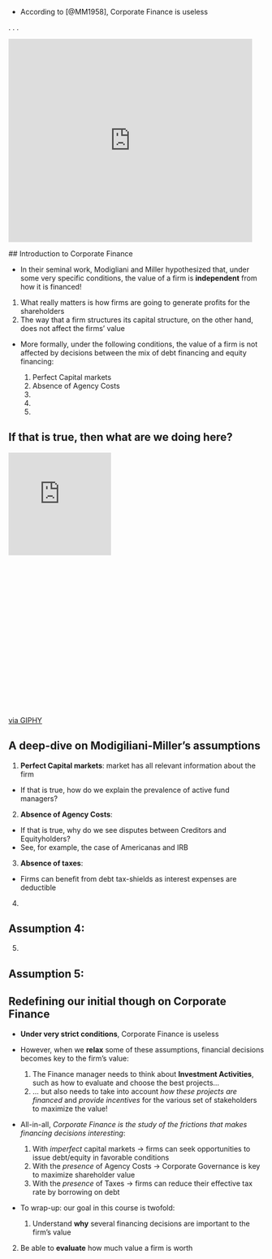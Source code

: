 
-   According to [@MM1958], Corporate Finance is useless

. . .

<iframe src="https://giphy.com/embed/ghuvaCOI6GOoTX0RmH" width="480" height="400" frameBorder="0" class="giphy-embed" allowFullScreen>
  
  </iframe>
  
  <p><a href="https://giphy.com/gifs/theoffice-the-office-tv-manager-and-salesman-ghuvaCOI6GOoTX0RmH"></a></p>
  
  ## Introduction to Corporate Finance
  
  -   In their seminal work, Modigliani and Miller hypothesized that, under some very specific conditions, the value of a firm is **independent** from how it is financed!
  
  1.  What really matters is how firms are going to generate profits for the shareholders
2.  The way that a firm structures its capital structure, on the other hand, does not affect the firms' value

-   More formally, under the following conditions, the value of a firm is not affected by decisions between the mix of debt financing and equity financing:

    1.  Perfect Capital markets
    2.  Absence of Agency Costs
    3.  
    4.  
    5.  

## If that is true, then what are we doing here?

::: {style="width:100%;height:0;padding-bottom:100%;position:relative;"}
<iframe src="https://giphy.com/embed/7ThEaNdB7oOGyj3OvF" width="40%" height="40%" style="position:absolute" frameBorder="0" class="giphy-embed" allowFullScreen>

</iframe>
:::

<p><a href="https://giphy.com/gifs/thenextstep-the-next-step-tns-tns8-7ThEaNdB7oOGyj3OvF">via GIPHY</a></p>

## A deep-dive on Modigiliani-Miller's assumptions

1.  **Perfect Capital markets**: market has all relevant information about the firm

-   If that is true, how do we explain the prevalence of active fund managers?
  
  2.  **Absence of Agency Costs**:
  
  -   If that is true, why do we see disputes between Creditors and Equityholders?
  -   See, for example, the case of Americanas and IRB

3.  **Absence of taxes**:
  
  -   Firms can benefit from debt tax-shields as interest expenses are deductible

4.  

## **Assumption 4**:

5.  

## **Assumption 5**:

## Redefining our initial though on Corporate Finance

-   **Under very strict conditions**, Corporate Finance is useless

-   However, when we **relax** some of these assumptions, financial decisions becomes key to the firm's value:

    1.  The Finance manager needs to think about **Investment Activities**, such as how to evaluate and choose the best projects...
    2.  ... but also needs to take into account *how these projects are financed* and *provide incentives* for the various set of stakeholders to maximize the value!

-   All-in-all, *Corporate Finance is the study of the frictions that makes financing decisions interesting*:

    1.  With *imperfect* capital markets $\rightarrow$ firms can seek opportunities to issue debt/equity in favorable conditions
    2.  With the *presence* of Agency Costs $\rightarrow$ Corporate Governance is key to maximize shareholder value
    3.  With the *presence* of Taxes $\rightarrow$ firms can reduce their effective tax rate by borrowing on debt

-   To wrap-up: our goal in this course is twofold:

    1.  Understand **why** several financing decisions are important to the firm's value
2.  Be able to **evaluate** how much value a firm is worth
